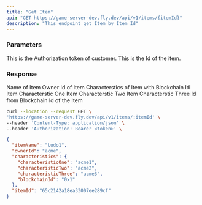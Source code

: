 ```yaml
---
title: "Get Item"
api: "GET https://game-server-dev.fly.dev/api/v1/items/{itemId}"
description: "This endpoint get Item by Item Id"
---
```


### Parameters
<ParamField header="Authorization" type="string" required>
  This is the Authorization token of customer.
</ParamField>

<ParamField path="itemId" type="string" required>
  This is the Id of the item.
</ParamField>

### Response

<ResponseField name="itemName" type="strig">
  Name of Item
</ResponseField>

<ResponseField name="ownerId" type="string">
  Owner Id of Item
</ResponseField>

<ResponseField name="characteristics" type="object">
  Characterstics of Item with Blockchain Id
<Expandable title="Toggle object">

<ResponseField name="characteristicOne" type="string">
  Item Characterstic One
</ResponseField>

<ResponseField name="characteristicTwo" type="string">
  Item Characterstic Two
</ResponseField>

<ResponseField name="characteristicThree" type="string">
  Item Characterstic Three
</ResponseField>

<ResponseField name="blockchainId" type="string">
  Id from Blockchain
</ResponseField>

</Expandable>

<ResponseField name="itemId" type="string">
  Id of the Item
</ResponseField>

</ResponseField>

<RequestExample>

```bash Example Request
curl --location --request GET \
'https://game-server-dev.fly.dev/api/v1/items/:itemId' \
--header 'Content-Type: application/json' \
--header 'Authorization: Bearer <token>' \
```

</RequestExample>

<ResponseExample>

```json Response
{
  "itemName": "Ludo1",
  "ownerId": "acme",
  "characteristics": {
    "characteristicOne": "acme1",
    "characteristicTwo": "acme2",
    "characteristicThree": "acme3",
    "blockchainId": "0x1"
  },
  "itemId": "65c2142a18ea33007ee289cf"
}
```

</ResponseExample>
